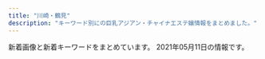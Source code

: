```yaml
---
title: "川崎・鶴見"
description: "キーワード別にの巨乳アジアン・チャイナエステ嬢情報をまとめました。"
---
```


新着画像と新着キーワードをまとめています。
2021年05月11日の情報です。

<DmmAffiliateIns />
<KeywordTable
  shops={
    [
    {
        "station": "JR\u5ddd\u5d0e\u99c5\u6771\u53e3",
        "name": "\u7e01\u5712",
        "keywords": {
            "86": 16,
            "D": 16
        },
        "url": "http://rabbit.est.cm/",
        "img_links": [
            "http://rabbit.est.cm/images/acc2.jpg",
            "http://rabbit.est.cm/images/s_staff.png",
            "http://rabbit.est.cm/images/nbj3.jpg",
            "http://rabbit.est.cm/photos/sites/29/2017/09/2017090411494123.jpg",
            "http://rabbit.est.cm/photos/sites/29/2017/03/girls03.jpg",
            "http://rabbit.est.cm/images/s_news.png",
            "http://rabbit.est.cm/images/nbj2.jpg",
            "http://rabbit.est.cm/images/mobile.jpg",
            "http://rabbit.est.cm/images/acc5.jpg",
            "http://rabbit.est.cm/images/acc3.jpg",
            "http://rabbit.est.cm/photos/sites/29/2020/11/2020110707012088.jpg",
            "http://rabbit.est.cm/photos/sites/29/2018/08/2018081709473259.jpg",
            "http://rabbit.est.cm/images/top.jpg",
            "http://rabbit.est.cm/photos/sites/29/2017/02/3.jpg",
            "http://rabbit.est.cm/photos/sites/29/2017/04/01.jpg",
            "http://rabbit.est.cm/images/pick.png",
            "http://rabbit.est.cm/photos/sites/29/2017/03/188375621118420915.jpg",
            "http://rabbit.est.cm/images/acc4.jpg"
        ]
    },
    {
        "img_links": [
            "http://tsurumi-est.xyz/images/mobile.png",
            "http://tsurumi-est.xyz/g3.jpg",
            "http://tsurumi-est.xyz/images/g5.jpg",
            "http://tsurumi-est.xyz/images/g2.jpg",
            "http://tsurumi-est.xyz/g0.jpg",
            "http://tsurumi-est.xyz/images/s_staff.png",
            "http://tsurumi-est.xyz/images/int2.jpg",
            "http://tsurumi-est.xyz/images/int1.jpg",
            "http://tsurumi-est.xyz/images/s_staff1.png",
            "http://tsurumi-est.xyz/images/top.jpg",
            "http://tsurumi-est.xyz/g2.jpg",
            "http://tsurumi-est.xyz/images/g0.jpg",
            "http://cdn.dino-es.com/images/logo/88x31NewDinoEs.png",
            "http://tsurumi-est.xyz/images/g3.jpg",
            "http://tsurumi-est.xyz/images/mens-esthe1.png",
            "http://tsurumi-est.xyz/images/flash2.jpg",
            "http://tsurumi-est.xyz/images/flash.jpg",
            "http://tsurumi-est.xyz/images/g1.jpg",
            "http://tsurumi-est.xyz/g1.jpg",
            "http://momipara.jp/img/link/momi88.jpg"
        ],
        "station": "\u4eac\u6025\u9db4\u898b\u99c5\u6771\u53e3",
        "url": "http://tsurumi-est.xyz/",
        "name": "Smile",
        "keywords": {
            "E": 2,
            "C": 16,
            "D": 4
        }
    },
    {
        "keywords": {},
        "name": "\u30a2\u30f3\u30b8\u30e5",
        "station": "JR\u9db4\u898b\u99c5\u6771\u53e3",
        "img_links": [
            "http://relax-aroma.xyz/images/head_interior.jpg",
            "http://relax-aroma.xyz/images/sw_tel.png",
            "http://relax-aroma.xyz/images/cg01.jpg",
            "http://relax-aroma.xyz/images/cg05.jpg",
            "http://relax-aroma.xyz/images/sw_home.png",
            "http://relax-aroma.xyz/images/con03.jpg",
            "http://relax-aroma.xyz/images/sns_9_pink.jpg",
            "http://relax-aroma.xyz/images/sys02.jpg",
            "http://relax-aroma.xyz/images/cg03.jpg",
            "http://relax-aroma.xyz/images/mainvisual_02.jpg",
            "http://relax-aroma.xyz/images/cg04.jpg",
            "http://relax-aroma.xyz/images/trigger.jpg",
            "http://relax-aroma.xyz/images/icon_new.png",
            "http://relax-aroma.xyz/images/mainvisual_01_s.jpg",
            "http://relax-aroma.xyz/images/sys03.jpg",
            "http://relax-aroma.xyz/images/sys01.jpg",
            "http://relax-aroma.xyz/images/mainvisual_01.jpg",
            "http://relax-aroma.xyz/images/con01.jpg",
            "http://relax-aroma.xyz/images/req_03.jpg",
            "http://relax-aroma.xyz/images/cg06.jpg",
            "http://relax-aroma.xyz/images/head_therapist.jpg",
            "http://relax-aroma.xyz/images/cg02.jpg",
            "http://relax-aroma.xyz/images/con02.jpg"
        ],
        "url": "http://relax-aroma.xyz/"
    },
    {
        "url": "http://genkimori.ests.jp/",
        "name": "\u4eba\u9b5a\u306e\u604b",
        "keywords": {},
        "station": "JR\u9db4\u898b\u99c5\u6771\u53e3",
        "img_links": []
    },
    {
        "keywords": {
            "88": 24,
            "85": 24,
            "90": 8
        },
        "name": "sweet",
        "img_links": [
            "https://tsurumi-mensesthe.com/staff/momoka-s3.jpg",
            "https://tsurumi-mensesthe.com/staff/yuyu-top.jpg",
            "https://tsurumi-mensesthe.com/staff/new-l1.jpg",
            "https://tsurumi-mensesthe.com/staff/yura-s3.jpg",
            "https://tsurumi-mensesthe.com/icon/facebook.png",
            "https://tsurumi-mensesthe.com/room/room-l4.jpg",
            "https://tsurumi-mensesthe.com/staff/miki-s2.jpg",
            "https://tsurumi-mensesthe.com/staff/momoka-s1.jpg",
            "https://tsurumi-mensesthe.com/staff/riri-l2.jpg",
            "https://tsurumi-mensesthe.com/room/room-l2.jpg",
            "https://tsurumi-mensesthe.com/icon/line.png",
            "https://tsurumi-mensesthe.com/room/room-l3.jpg",
            "https://tsurumi-mensesthe.com/images/esthe4.jpg",
            "https://tsurumi-mensesthe.com/footer/footer-tel.png",
            "https://tsurumi-mensesthe.com/images/clear.png",
            "https://tsurumi-mensesthe.com/footer/footer-staff.png",
            "https://tsurumi-mensesthe.com/staff/miki-s1.jpg",
            "https://tsurumi-mensesthe.com/staff/ayumi-s1.jpg",
            "https://tsurumi-mensesthe.com/staff/momoka-l1.jpg",
            "https://tsurumi-mensesthe.com/staff/riri-s1.jpg",
            "https://inage-mensesthe.com/icon/twitter.png",
            "https://tsurumi-mensesthe.com/images/esthe2.jpg",
            "https://tsurumi-mensesthe.com/staff/miki-l1.jpg",
            "https://tsurumi-mensesthe.com/staff/miki-l2.jpg",
            "https://tsurumi-mensesthe.com/staff/momoka-l3.jpg",
            "https://tsurumi-mensesthe.com/staff/riri-l1.jpg",
            "https://tsurumi-mensesthe.com/staff/yura-s2.jpg",
            "https://tsurumi-mensesthe.com/icon/twitter.png",
            "https://tsurumi-mensesthe.com/footer/footer-line.png",
            "https://tsurumi-mensesthe.com/massage/2021/03/01/miki-s1.jpg",
            "https://inage-mensesthe.com/icon/facebook.png",
            "https://tsurumi-mensesthe.com/staff/sora-s1.jpg",
            "https://tsurumi-mensesthe.com/staff/yuyu-s1.jpg",
            "https://tsurumi-mensesthe.com/staff/yura-top.jpg",
            "https://tsurumi-mensesthe.com/staff/ayumi-top.jpg",
            "https://tsurumi-mensesthe.com/images/qrcode.png",
            "https://tsurumi-mensesthe.com/staff/new-top.jpg",
            "https://tsurumi-mensesthe.com/images/esthe1.jpg",
            "https://inage-mensesthe.com/icon/yelp.png",
            "https://tsurumi-mensesthe.com/staff/yura-s1.jpg",
            "https://tsurumi-mensesthe.com/images/main-sp.jpg",
            "https://tsurumi-mensesthe.com/staff/momoka-top.jpg",
            "https://tsurumi-mensesthe.com/staff/momoka-l2.jpg",
            "https://tsurumi-mensesthe.com/staff/momoka-s2.jpg",
            "https://tsurumi-mensesthe.com/massage/2020/11/22/coco-s3.jpg",
            "https://tsurumi-mensesthe.com/icon/yelp.png",
            "https://tsurumi-mensesthe.com/staff/yura-l3.jpg",
            "https://tsurumi-mensesthe.com/staff/riri-s2.jpg",
            "https://tsurumi-mensesthe.com/staff/yura-l2.jpg",
            "https://tsurumi-mensesthe.com/images/main1.jpg",
            "https://tsurumi-mensesthe.com/massage/2021/01/05/stand-by.jpg",
            "https://tsurumi-mensesthe.com/images/header3.png",
            "https://tsurumi-mensesthe.com/staff/yuyu-l1.jpg",
            "https://tsurumi-mensesthe.com/massage/2021/04/20/yuyu-s1.jpg",
            "https://tsurumi-mensesthe.com/room/room-l1.jpg",
            "https://tsurumi-mensesthe.com/massage/2021/03/09/new-s1.jpg",
            "https://tsurumi-mensesthe.com/images/esthe3.jpg",
            "https://inage-mensesthe.com/icon/line.png",
            "https://tsurumi-mensesthe.com/staff/riri-top.jpg",
            "https://tsurumi-mensesthe.com/staff/new-s1.jpg",
            "https://tsurumi-mensesthe.com/staff/miki-top.jpg",
            "https://tsurumi-mensesthe.com/staff/yura-l1.jpg"
        ],
        "station": "JR\u9db4\u898b\u99c5\u897f\u53e3",
        "url": "https://tsurumi-mensesthe.com/"
    },
    {
        "station": "JR\u77e2\u5411\u99c5\u897f\u53e3",
        "keywords": {
            "C": 21,
            "83": 3,
            "82": 3
        },
        "img_links": [
            "http://kafu.ests.co/images/room1.jpg",
            "http://kafu.ests.co/photos/sites/7/2017/02/2.jpg",
            "http://kafu.ests.co/images/s_news.jpg",
            "http://kafu.ests.co/images/s_face.jpg",
            "http://kafu.ests.co/images/face_bj3.jpg",
            "http://kafu.ests.co/images/room3.jpg",
            "http://kafu.ests.co/images/room4.jpg",
            "http://kafu.ests.co/photos/sites/7/2017/10/2017100904034443.png",
            "http://kafu.ests.co/photos/sites/7/2017/10/2017101205420191.jpg",
            "http://kafu.ests.co/images/nbj1.jpg",
            "http://kafu.ests.co/images/s_pick.jpg",
            "http://kafu.ests.co/images/top.png",
            "http://kafu.ests.co/images/s_staff.jpg",
            "http://kafu.ests.co/photos/sites/7/2017/02/1.jpg",
            "http://kafu.ests.co/images/s_mobile.jpg",
            "http://kafu.ests.co/images/mobile.jpg",
            "http://kafu.ests.co/images/s_staff1.jpg",
            "http://kafu.ests.co/images/n3.jpg",
            "http://kafu.ests.co/images/nbj3.jpg",
            "http://kafu.ests.co/images/face_bj.jpg",
            "http://kafu.ests.co/images/s_link.jpg",
            "http://kafu.ests.co/images/line.jpg",
            "http://kafu.ests.co/images/room2.jpg",
            "http://kafu.ests.co/images/n1.jpg",
            "http://kafu.ests.co/photos/sites/7/2017/10/2017101205420065.jpg",
            "http://kafu.ests.co/photos/sites/7/2017/10/2017100904034561.png"
        ],
        "url": "http://kafu.ests.co/",
        "name": "\u5bf5\u6df1\u82b1\u98a8"
    },
    {
        "station": "JR\u9db4\u898b\u99c5\u6771\u53e3",
        "img_links": [
            "http://esthe-heal.com/img/ttl_recbnr.png",
            "http://esthe-heal.com/staff/yuyu/01.jpg",
            "http://esthe-heal.com/staff/momo/01.jpg",
            "http://esthe-heal.com/pic/head.jpg",
            "http://esthe-heal.com/staff/sizuka/01mb.jpg",
            "http://esthe-heal.com/staff/aya/01.jpg",
            "http://esthe-heal.com/img/ttl_pickup.png",
            "http://esthe-heal.com/staff/sakura/01mb.jpg",
            "http://esthe-heal.com/staff/sayuri/01mb.jpg",
            "http://esthe-heal.com/staff/haruna/01.jpg",
            "http://esthe-heal.com/staff/momo/01mb.jpg",
            "http://esthe-heal.com/staff/rui/01.jpg",
            "http://esthe-heal.com/staff/yuki/01mb.jpg",
            "http://esthe-heal.com/staff/kaori/01mb.jpg",
            "http://esthe-heal.com/staff/miho/01mb.jpg",
            "http://esthe-heal.com/staff/miho/01.jpg",
            "http://esthe-heal.com/staff/rubi/01.jpg",
            "http://esthe-heal.com/staff/mimi/01.jpg",
            "http://esthe-heal.com/staff/sizuka/01.jpg",
            "http://esthe-heal.com/staff/rubi/01mb.jpg",
            "http://esthe-heal.com/staff/aya/01mb.jpg",
            "http://esthe-heal.com/staff/sayuri/01.jpg",
            "http://esthe-heal.com/staff/yuyu/01mb.jpg",
            "http://esthe-heal.com/img/att.jpg",
            "http://esthe-heal.com/staff/kana/01mb.jpg",
            "http://esthe-heal.com/staff/kana/01.jpg",
            "http://esthe-heal.com/img/ttl_wnew.png",
            "http://esthe-heal.com/staff/kaori/01.jpg",
            "http://esthe-heal.com/img/ttl_mobile.png",
            "http://esthe-heal.com/staff/haruna/01mb.jpg",
            "http://esthe-heal.com/staff/rui/01mb.jpg",
            "http://esthe-heal.com/staff/mimi/01mb.jpg",
            "http://esthe-heal.com/img/ttl_staff.png",
            "http://esthe-heal.com/img/link/koko_234x60.png",
            "http://esthe-heal.com/i/files/homeimg.jpg",
            "http://esthe-heal.com/staff/yuki/01.jpg",
            "http://esthe-heal.com/staff/sakura/01.jpg"
        ],
        "name": "Yulala",
        "keywords": {
            "C": 23
        },
        "url": "http://esthe-heal.com/"
    },
    {
        "img_links": [],
        "keywords": {},
        "url": "http://good.abnavi.info/",
        "station": "JR\u9db4\u898b\u99c5\u6771\u53e3",
        "name": "GooD"
    },
    {
        "keywords": {
            "88": 17,
            "87": 133,
            "E": 19,
            "C": 76,
            "86": 76,
            "82": 19,
            "83": 19,
            "85": 57,
            "D": 188
        },
        "station": "\u4eac\u6025\u9db4\u898b\u99c5\u6771\u53e3",
        "name": "\u30d0\u30d6\u308a\u3093\u5a18",
        "img_links": [
            "http://baburin.iest.info/photos/sites/2/2018/12/2018120114132410.jpg",
            "http://baburin.iest.info/photos/sites/2/2018/11/2018112214225177.jpg",
            "http://baburin.iest.info/photos/sites/2/2018/10/2018103017042054.jpg",
            "http://baburin.iest.info/images/mibile.jpg",
            "http://baburin.iest.info/photos/sites/2/2019/12/2019121012234134.jpg",
            "http://baburin.iest.info/images/acc.jpg",
            "http://baburin.iest.info/photos/sites/2/2018/06/2018062508384319.jpg",
            "http://baburin.iest.info/images/s_news.jpg",
            "http://baburin.iest.info/images/staff0.jpg",
            "http://baburin.iest.info/photos/sites/2/2019/12/2019121012271150.jpg",
            "http://baburin.iest.info/photos/sites/2/2018/06/2018063004421199.jpg",
            "http://baburin.iest.info/images/top.png",
            "http://baburin.iest.info/images/acc1.jpg",
            "http://baburin.iest.info/photos/sites/2/2020/02/2020021216314936.jpg",
            "http://baburin.iest.info/photos/sites/2/2019/06/2019062312555740.jpg",
            "http://baburin.iest.info/photos/sites/2/2020/02/2020020617495273.jpg",
            "http://baburin.iest.info/images/s_info.jpg",
            "http://baburin.iest.info/images/s_face.jpg",
            "http://baburin.iest.info/photos/sites/2/2019/12/2019121012290043.jpg",
            "http://baburin.iest.info/photos/sites/2/2018/07/2018072409124390.jpg",
            "http://baburin.iest.info/photos/sites/2/2020/10/2020100615314175.jpg",
            "http://baburin.iest.info/photos/sites/2/2018/03/1.jpg",
            "http://baburin.iest.info/images/s_pick.jpg",
            "http://baburin.iest.info/photos/sites/2/2019/12/2019121112381870.jpg",
            "http://baburin.iest.info/images/s_staff.jpg",
            "http://baburin.iest.info/photos/sites/2/2018/09/2018091006542340.jpg"
        ],
        "url": "http://baburin.iest.info/"
    },
    {
        "img_links": [],
        "url": "http://iyashi-kaze.oks.bz/",
        "name": "\u7652\u3057\u98a8\uff5e\u3044\u3084\u3057\u304b\u305c\uff5e",
        "keywords": {},
        "station": "JR\u5ddd\u5d0e\u99c5\u6771\u53e3"
    },
    {
        "img_links": [
            "https://tanoshii.xyz.mn/images/s_staff.png",
            "https://tanoshii.xyz.mn/photos/sites/44/2021/04/2021042710173888.jpg",
            "https://tanoshii.xyz.mn/photos/sites/44/2021/04/2021042710162377.jpg",
            "https://tanoshii.xyz.mn/photos/sites/44/2021/04/2021042710162415.jpg",
            "https://tanoshii.xyz.mn/images/mobile.jpg",
            "https://tanoshii.xyz.mn/photos/sites/44/2021/04/2021042710162393.jpg",
            "https://tanoshii.xyz.mn/photos/sites/44/2021/04/2021042002383288.jpg",
            "https://tanoshii.xyz.mn/images/ntop.png",
            "https://tanoshii.xyz.mn/images/top.png",
            "https://tanoshii.xyz.mn/images/s_link.png",
            "https://tanoshii.xyz.mn/images/news.jpg"
        ],
        "keywords": {
            "C": 12,
            "85": 2,
            "D": 8,
            "86": 6
        },
        "station": "JR\u77e2\u5411\u99c5\u897f\u53e3",
        "url": "https://tanoshii.xyz.mn/",
        "name": "\u697d\u3057\u3044"
    },
    {
        "img_links": [
            "http://massage-salon.xyz/wp-content/themes/template-salon2/images/main1.jpg",
            "http://massage-salon.xyz/wp-content/uploads/2019/02/IMG_0142-500x750.jpg",
            "http://massage-salon.xyz/wp-content/uploads/2018/04/s4-500x467.jpg",
            "http://massage-salon.xyz/wp-content/uploads/2019/02/IMG_0144.jpg",
            "http://massage-salon.xyz/wp-content/uploads/2018/12/img_6768.jpg",
            "http://massage-salon.xyz/wp-content/uploads/2018/04/s4.jpg",
            "http://massage-salon.xyz/wp-content/uploads/2019/03/IMG_0208-300x200.jpg",
            "http://massage-salon.xyz/wp-content/uploads/2018/04/s2.jpg",
            "http://massage-salon.xyz/wp-content/uploads/2018/04/s1.jpg",
            "http://massage-salon.xyz/wp-content/uploads/2018/04/s3-500x467.jpg",
            "http://massage-salon.xyz/wp-content/themes/template-salon2/images/main2.jpg",
            "http://massage-salon.xyz/wp-content/themes/template-salon2/images/noimg.jpg",
            "http://massage-salon.xyz/wp-content/themes/template-salon2/images/main3.jpg",
            "http://massage-salon.xyz/wp-content/uploads/2018/12/img_6768-181x300.jpg",
            "http://massage-salon.xyz/wp-content/uploads/2019/02/IMG_0142-686x1024.jpg",
            "http://massage-salon.xyz/wp-content/uploads/2018/12/img_6766.jpg",
            "http://massage-salon.xyz/wp-content/themes/template-salon2/images/header-tel.png",
            "http://massage-salon.xyz/wp-content/uploads/2018/04/s1-500x466.jpg",
            "http://cdn.dino-es.com/images/logo/200x40DinoEs.png",
            "http://massage-salon.xyz/wp-content/uploads/2018/12/img_6766-182x300.jpg",
            "http://massage-salon.xyz/wp-content/uploads/2018/04/s2-500x467.jpg",
            "http://massage-salon.xyz/wp-content/uploads/2019/02/IMG_0144-500x750.jpg",
            "http://massage-salon.xyz/wp-content/uploads/2018/04/s3.jpg"
        ],
        "name": "\u723d\u3084\u304b\u306a\u671d",
        "station": "JR\u5ddd\u5d0e\u99c5\u6771\u53e3",
        "keywords": {},
        "url": "http://massage-salon.xyz/"
    },
    {
        "img_links": [
            "http://asatsuyu-es.com/images/mobile.jpg",
            "http://asatsuyu-es.com/images/newfacetiao.jpg",
            "http://asatsuyu-es.com/images/top01.jpg",
            "http://asatsuyu-es.com/images/st03.jpg",
            "http://asatsuyu-es.com/images/newtiao.jpg",
            "http://asatsuyu-es.com/images/st03b.jpg",
            "http://asatsuyu-es.com/images/st04.jpg",
            "http://asatsuyu-es.com/images/room3.jpg",
            "http://asatsuyu-es.com/images/picktiao.jpg",
            "http://asatsuyu-es.com/images/st02.jpg",
            "http://asatsuyu-es.com/images/zi_staff.png",
            "http://asatsuyu-es.com/images/room6.jpg",
            "http://asatsuyu-es.com/images/room1.jpg",
            "http://asatsuyu-es.com/images/room2.jpg",
            "http://asatsuyu-es.com/images/st05b.jpg",
            "http://asatsuyu-es.com/images/room4.jpg",
            "http://asatsuyu-es.com/images/st01.jpg",
            "http://asatsuyu-es.com/images/st05.jpg"
        ],
        "name": "\u671d\u9732",
        "keywords": {
            "86": 1,
            "87": 1,
            "D": 2,
            "C": 12
        },
        "url": "http://asatsuyu-es.com/",
        "station": "JR\u9db4\u898b\u99c5\u897f\u53e3"
    },
    {
        "keywords": {
            "85": 38,
            "87": 19,
            "83": 38,
            "D": 133,
            "C": 15,
            "86": 38
        },
        "name": "\u30a2\u30ea\u30fc\u30ca",
        "img_links": [
            "https://arena.jpn.vin/images/new.jpg",
            "https://arena.jpn.vin/photos/sites/25/2021/02/2021021019135553.jpg",
            "https://arena.jpn.vin/images/s_link.jpg",
            "https://arena.jpn.vin/images/top.jpg",
            "https://arena.jpn.vin/images/room1.jpg",
            "https://arena.jpn.vin/images/news_bj2.jpg",
            "https://arena.jpn.vin/photos/sites/25/2021/04/2021040118140613.jpg",
            "https://arena.jpn.vin/images/s1.jpg",
            "https://arena.jpn.vin/photos/sites/25/2021/02/2021021019135619.jpg",
            "https://arena.jpn.vin/photos/sites/25/2021/04/2021043011491629.jpg",
            "https://arena.jpn.vin/images/room2.jpg",
            "https://arena.jpn.vin/images/s_face.jpg",
            "https://arena.jpn.vin/images/room3.jpg",
            "https://arena.jpn.vin/photos/sites/25/2021/02/202102101913575.jpg",
            "https://arena.jpn.vin/images/tel.jpg",
            "https://arena.jpn.vin/photos/sites/25/2021/03/2021031912153947.jpg",
            "https://arena.jpn.vin/images/s2.jpg",
            "https://arena.jpn.vin/images/s_staff.jpg",
            "https://arena.jpn.vin/images/s_news.jpg",
            "https://arena.jpn.vin/images/mobile.jpg",
            "https://arena.jpn.vin/photos/sites/25/2021/02/2021021019135821.jpg",
            "https://arena.jpn.vin/images/room4.jpg"
        ],
        "url": "https://arena.jpn.vin/",
        "station": "JR\u9db4\u898b\u99c5\u6771\u53e3"
    },
    {
        "name": "\u7652\u5065\u697d",
        "url": "http://es-china.info/",
        "keywords": {
            "C": 13
        },
        "station": "JR\u5ddd\u5d0e\u99c5\u6771\u53e3",
        "img_links": [
            "http://es-china.info/staff/risa1.jpg",
            "http://es-china.info/images/s_newface.png",
            "http://es-china.info/images/s_staff.png",
            "http://es-china.info/staff/mimi2.jpg",
            "http://es-china.info/images/room2.jpg",
            "http://es-china.info/images/room4.jpg",
            "http://es-china.info/images/s_pickup.png",
            "http://es-china.info/staff/sasa2.jpg",
            "http://es-china.info/staff/emi2.jpg",
            "http://es-china.info/staff/sayuri2.jpg",
            "http://es-china.info/images/room3.jpg",
            "http://es-china.info/images/line.png",
            "http://es-china.info/images/room1.jpg",
            "http://es-china.info/images/r3.jpg",
            "http://es-china.info/images/mobile.jpg",
            "http://es-china.info/images/s_news.png",
            "http://es-china.info/images/s_zysx.png",
            "http://es-china.info/staff/sasa1.jpg",
            "http://es-china.info/staff/emi1.jpg",
            "http://es-china.info/images/no1.png",
            "http://es-china.info/staff/risa2.jpg",
            "http://es-china.info/staff/mimi1.jpg",
            "http://es-china.info/staff/sayuri1.jpg",
            "http://es-china.info/images/s_ranking.png",
            "http://es-china.info/staff/sayuri3.jpg",
            "http://es-china.info/staff/ran2.jpg",
            "http://es-china.info/staff/ran1.jpg"
        ]
    },
    {
        "station": "JR\u9db4\u898b\u99c5\u6771\u53e3",
        "img_links": [
            "https://hitomebore.tokyo/img/images/nav_04.png",
            "https://hitomebore.tokyo/img/r3.jpg",
            "https://hitomebore.tokyo/img/r4.jpg",
            "https://hitomebore.tokyo/img/r2.jpg",
            "https://hitomebore.tokyo/img/images/nav_01.png",
            "https://hitomebore.tokyo/img/images/nav_03.png",
            "https://hitomebore.tokyo/img/images/nav_05.png",
            "https://hitomebore.tokyo/img/r1.jpg",
            "https://hitomebore.tokyo/img/images/nav_06.png",
            "https://hitomebore.tokyo/img/images/nav_02.png"
        ],
        "keywords": {},
        "name": "\u4e00\u76ee\u60da\u308c",
        "url": "https://hitomebore.tokyo/"
    },
    {
        "url": "https://hatsukoi.est.cm/",
        "keywords": {},
        "img_links": [],
        "station": "JR\u9db4\u898b\u99c5\u6771\u53e3",
        "name": "\u521d\u604b"
    },
    {
        "img_links": [
            "http://t-lucky.work/sp/staff/rei.jpg",
            "http://t-lucky.work/sp/staff/yuyu.jpg",
            "http://t-lucky.work/sp/images/tel.jpg",
            "http://t-lucky.work/sp/menu/top.jpg",
            "http://t-lucky.work/staff/emi.jpg",
            "http://t-lucky.work/sp/staff/mika.jpg",
            "http://t-lucky.work/sp/img/rina1.jpg",
            "http://t-lucky.work/img/aya1.jpg",
            "http://t-lucky.work/sp/images/topgirl.jpg",
            "http://t-lucky.work/sp/images/pc.jpg",
            "http://t-lucky.work/images/6.jpg",
            "http://t-lucky.work/images/interior_t.jpg",
            "http://t-lucky.work/img/rina1.jpg",
            "http://t-lucky.work/staff/aya.jpg",
            "http://t-lucky.work/sp/images/b3.jpg",
            "http://t-lucky.work/img/mika1.jpg",
            "http://t-lucky.work/sp/images/footer.jpg",
            "http://t-lucky.work/images/sys2.jpg",
            "http://t-lucky.work/images/9.jpg",
            "http://t-lucky.work/sp/img/mika1.jpg",
            "http://t-lucky.work/sp/img/aya1.jpg",
            "http://t-lucky.work/sp/staff/yuki.jpg",
            "http://t-lucky.work/images/b3.jpg",
            "http://t-lucky.work/sp/img/emi1.jpg",
            "http://t-lucky.work/sp/menu/interior.jpg",
            "http://t-lucky.work/images/7.jpg",
            "http://t-lucky.work/staff/mimi.jpg",
            "http://t-lucky.work/sp/staff/rina.jpg",
            "http://t-lucky.work/sp/images/menu/top.jpg",
            "http://t-lucky.work/images/1.jpg",
            "http://t-lucky.work/img/emi1.jpg",
            "http://t-lucky.work/img/rei1.jpg",
            "http://t-lucky.work/staff/yuyu.jpg",
            "http://t-lucky.work/sp/images/top.jpg",
            "http://t-lucky.work/staff/mika.jpg",
            "http://t-lucky.work/images/5.jpg",
            "http://t-lucky.work/images/b1.jpg",
            "http://t-lucky.work/sp/staff/mimi.jpg",
            "http://t-lucky.work/images/news.jpg",
            "http://t-lucky.work/img/yumi1.jpg",
            "http://t-lucky.work/sp/img/rei1.jpg",
            "http://t-lucky.work/sp/images/newsb.jpg",
            "http://t-lucky.work/staff/rei.jpg",
            "http://t-lucky.work/images/sys3.jpg",
            "http://t-lucky.work/sp/images/menu/staff.jpg",
            "http://t-lucky.work/images/8.jpg",
            "http://t-lucky.work/img/yuyu1.jpg",
            "http://t-lucky.work/sp/staff/aya.jpg",
            "http://t-lucky.work/sp/images/sys1.jpg",
            "http://t-lucky.work/img/mimi1.jpg",
            "http://t-lucky.work/sp/img/yuyu1.jpg",
            "http://t-lucky.work/images/ta.jpg",
            "http://t-lucky.work/sp/images/sys2.jpg",
            "http://t-lucky.work/sp/img/mimi1.jpg",
            "http://t-lucky.work/sp/images/ac1.jpg",
            "http://t-lucky.work/images/line.png",
            "http://t-lucky.work/sp/img/yumi1.jpg",
            "http://t-lucky.work/images/b2.jpg",
            "http://t-lucky.work/images/sys4.jpg",
            "http://t-lucky.work/sp/images/int2.jpg",
            "http://t-lucky.work/images/tr.jpg",
            "http://t-lucky.work/images/2.jpg",
            "http://t-lucky.work/images/sm.jpg",
            "http://t-lucky.work/img/yuki1.jpg",
            "http://t-lucky.work/sp/images/interior_t.jpg",
            "http://t-lucky.work/sp/images/staff_t.jpg",
            "http://t-lucky.work/sp/images/int1.jpg",
            "http://t-lucky.work/sp/menu/staff.jpg",
            "http://t-lucky.work/sp/images/b2.jpg",
            "http://t-lucky.work/images/int2.jpg",
            "http://t-lucky.work/staff/rina.jpg",
            "http://t-lucky.work/sp/images/head.jpg",
            "http://t-lucky.work/images/int1.jpg",
            "http://t-lucky.work/images/3.jpg",
            "http://t-lucky.work/sp/images/rec1.jpg",
            "http://t-lucky.work/images/4.jpg",
            "http://t-lucky.work/sp/staff/emi.jpg",
            "http://t-lucky.work/sp/images/b1.jpg",
            "http://t-lucky.work/images/sys1.jpg",
            "http://t-lucky.work/images/head.jpg",
            "http://t-lucky.work/staff/yuki.jpg",
            "http://t-lucky.work/sp/staff/yumi.jpg",
            "http://t-lucky.work/sp/img/yuki1.jpg",
            "http://t-lucky.work/staff/yumi.jpg",
            "http://t-lucky.work/images/staff_t.jpg",
            "http://t-lucky.work/sp/images/news.jpg"
        ],
        "keywords": {},
        "name": "Lucky\u30fb\u30e9\u30c3\u30ad\u30fc",
        "url": "http://t-lucky.work/",
        "station": "\u9db4\u898b\u99c5\u6771\u53e3"
    },
    {
        "img_links": [
            "http://www.fukuen.in/img/girl/main/smain711ab20435a050b6117e25de016c851a5e.jpg",
            "http://www.fukuen.in/img/material/shiatsu5rev1.jpg",
            "http://www.fukuen.in/img/material/image_auth.png",
            "http://www.fukuen.in/img/girl/list/slist7a7cd4a2a61a08aea05c874262bd2983c.jpg",
            "http://www.fukuen.in/img/material/oil6.jpg",
            "http://www.fukuen.in/img/girl/list/swest72b8648aae56da25b7c7573dc007cc2de.jpg",
            "http://www.fukuen.in/img/girl/list/slist8fbaefba79306aed7d52f3369481c4f79.jpg",
            "http://www.fukuen.in/img/girl/main/smain12372fb92a183b52eed6697b1dc18d650f.jpg",
            "http://www.fukuen.in/img/girl/list/swest153d6d478ebf69b76f43d1cafe7c861308.jpg",
            "http://www.fukuen.in/img/girl/extra/yuki_20210310_1.jpg",
            "http://www.fukuen.in/img/girl/extra/yuki_20210310_3.jpg",
            "http://www.fukuen.in/img/girl/extra/ai_20200914_2.jpg",
            "http://www.fukuen.in/img/girl/pickup/pickup20200705191440.jpg",
            "http://www.fukuen.in/img/material/akasuri5rev1.jpg",
            "http://www.fukuen.in/img/girl/extra/risa_20200923_4.jpg",
            "http://www.fukuen.in/img/camp/20200610_shinki.jpg",
            "http://www.fukuen.in/img/material/shiatsu1.jpg",
            "http://www.fukuen.in/img/girl/main/smain1435a475e5294d8872e2908b6e44ff2fd28.jpg",
            "http://www.fukuen.in/img/material/akasuri3.jpg",
            "http://www.fukuen.in/img/girl/pickup/pickup20210316232813.jpg",
            "http://www.fukuen.in/img/girl/list/slist5751a73c1d67d106b755f2a10f214b1fb.jpg",
            "http://www.fukuen.in/img/girl/list/swest8fbaefba79306aed7d52f3369481c4f79.jpg",
            "http://www.fukuen.in/img/girl/list/swest11a00cec64c1902f8f81d6458bd81ecc3.jpg",
            "http://www.fukuen.in/img/girl/extra/yuki_20210310_4.jpg",
            "http://www.fukuen.in/img/girl/extra/ai_20200914_1.jpg",
            "http://www.fukuen.in/img/material/shiatsu4rev1.jpg",
            "http://www.fukuen.in/img/material/sentai6rev1.jpg",
            "http://www.fukuen.in/img/material/oil5.jpg",
            "http://www.fukuen.in/img/girl/main/smain113a604c7246ee7ef21ea1371bf0f8ae541.jpg",
            "http://www.fukuen.in/img/girl/main/smain132ec1dcb677e5be350bb150449f6c30de9.jpg",
            "http://www.fukuen.in/img/material/shiatsu3.jpg",
            "http://www.fukuen.in/img/girl/pickup/pickup20210316225343.jpg",
            "http://www.fukuen.in/img/girl/main/smain115a604c7246ee7ef21ea1371bf0f8ae541.jpg",
            "http://www.fukuen.in/img/material/akasuri4.jpg",
            "http://www.fukuen.in/img/girl/extra/risa_20200923_3.jpg",
            "http://www.fukuen.in/img/girl/main/smain41f486b583999cfcec7913d7843c608159.jpg",
            "http://www.fukuen.in/img/girl/list/swest5751a73c1d67d106b755f2a10f214b1fb.jpg",
            "http://www.fukuen.in/img/girl/extra/yuki_20210310_6.jpg",
            "http://www.fukuen.in/img/girl/list/swest4f486b583999cfcec7913d7843c608159.jpg",
            "http://www.fukuen.in/img/material/shiatsu6.jpg",
            "http://www.fukuen.in/img/girl/list/swest145a475e5294d8872e2908b6e44ff2fd28.jpg",
            "http://www.fukuen.in/img/camp/20210501.png",
            "http://www.fukuen.in/img/girl/list/slist48970948df1b5f673ddccf8bdc1c27ca3.jpg",
            "http://www.fukuen.in/img/girl/main/smain81429f69a5e0facf26b5c596ab5374c79a.jpg",
            "http://www.fukuen.in/img/girl/extra/haruka_20210313_1.jpg",
            "http://www.fukuen.in/img/girl/main/smain425ef08e32ca6d2936eee599647ef1be42.jpg",
            "http://www.fukuen.in/img/material/sentai3.jpg",
            "http://www.fukuen.in/img/girl/extra/yuki_20210310_7.jpg",
            "http://www.fukuen.in/img/girl/main/smain11372fb92a183b52eed6697b1dc18d650f.jpg",
            "http://www.fukuen.in/img/material/oil1.jpg",
            "http://www.fukuen.in/img/material/akasuri6rev1.jpg",
            "http://www.fukuen.in/img/girl/extra/yuki_20210310_5.jpg",
            "http://www.fukuen.in/img/girl/extra/risa_20200923_1.jpg",
            "http://www.fukuen.in/img/material/bath.jpg",
            "http://www.fukuen.in/img/girl/extra/haruka_20210313_5.jpg",
            "http://www.fukuen.in/img/girl/main/smain23a5f5188f9c41ddb221fc0bead2a8556b.jpg",
            "http://www.fukuen.in/img/girl/main/smain1425a475e5294d8872e2908b6e44ff2fd28.jpg",
            "http://www.fukuen.in/img/material/akasuri1.jpg",
            "http://www.fukuen.in/img/girl/list/slist153d6d478ebf69b76f43d1cafe7c861308.jpg",
            "http://www.fukuen.in/img/girl/main/smain135ec1dcb677e5be350bb150449f6c30de9.jpg",
            "http://www.fukuen.in/img/girl/main/smain736910286ab0a44682bfc6f093f287b998.jpg",
            "http://www.fukuen.in/img/material/sentai2.jpg",
            "http://www.fukuen.in/img/girl/main/smain513f8bf8e4517330b71f7b182328a05400.jpg",
            "http://www.fukuen.in/img/girl/list/swest25902fb05705d4f4dcd3bb55fc78d46ee.jpg",
            "http://www.fukuen.in/img/girl/list/slist1154c6465b3e80f1950af663ae9de86840.jpg",
            "http://www.fukuen.in/img/material/front.jpg",
            "http://www.fukuen.in/img/girl/extra/hotaru200809_4min75.jpg",
            "http://www.fukuen.in/img/girl/extra/haruka_20210313_4.jpg",
            "http://www.fukuen.in/img/girl/main/smain53fb1c032274e28d599eed619e1bedc3e4.jpg",
            "http://www.fukuen.in/img/camp/20210506_camp1.png",
            "http://www.fukuen.in/img/girl/main/smain14440463708cafed5ed2857e0fb652102bb.jpg",
            "http://www.fukuen.in/img/camp/20210506_ran.jpg",
            "http://www.fukuen.in/img/girl/list/slist14e48573960397dac752f153b86f52127e.jpg",
            "http://www.fukuen.in/img/girl/extra/hotaru200809_1min75.jpg",
            "http://www.fukuen.in/img/girl/main/smain13372fb92a183b52eed6697b1dc18d650f.jpg",
            "http://www.fukuen.in/img/girl/pickup/pickup20210316234129.jpg",
            "http://www.fukuen.in/img/girl/list/swest1154c6465b3e80f1950af663ae9de86840.jpg",
            "http://www.fukuen.in/img/girl/extra/yuki_20210310_2.jpg",
            "http://www.fukuen.in/img/girl/main/smain131a9012a45cd10e4bbf815bf1cd1dfb50a.jpg",
            "http://www.fukuen.in/img/girl/main/smain1513d6d478ebf69b76f43d1cafe7c861308.jpg",
            "http://www.fukuen.in/img/girl/list/slist11a00cec64c1902f8f81d6458bd81ecc3.jpg",
            "http://www.fukuen.in/img/material/sentai1.jpg",
            "http://www.fukuen.in/img/girl/extra/risa_20200923_2.jpg",
            "http://www.fukuen.in/img/girl/extra/ai_20200914_4.jpg",
            "http://www.fukuen.in/img/girl/main/smain83429f69a5e0facf26b5c596ab5374c79a.jpg",
            "http://www.fukuen.in/img/girl/main/smain141e48573960397dac752f153b86f52127e.jpg",
            "http://www.fukuen.in/img/material/oil4.jpg",
            "http://www.fukuen.in/img/material/arrow_prev.png",
            "http://www.fukuen.in/img/girl/main/smain1523d6d478ebf69b76f43d1cafe7c861308.jpg",
            "http://www.fukuen.in/img/girl/main/smain133ec1dcb677e5be350bb150449f6c30de9.jpg",
            "http://www.fukuen.in/img/girl/main/smain112a604c7246ee7ef21ea1371bf0f8ae541.jpg",
            "http://www.fukuen.in/img/material/sentai4.jpg",
            "http://www.fukuen.in/img/material/oil2.jpg",
            "http://www.fukuen.in/img/material/arrow_next.png",
            "http://www.fukuen.in/img/material/oil3.jpg",
            "http://www.fukuen.in/img/girl/pickup/pickup20200705191051.jpg",
            "http://www.fukuen.in/img/girl/main/smain21a5f5188f9c41ddb221fc0bead2a8556b.jpg",
            "http://www.fukuen.in/img/material/akasuri2rev1.jpg",
            "http://www.fukuen.in/img/girl/main/smain721ab20435a050b6117e25de016c851a5e.jpg",
            "http://www.fukuen.in/img/girl/main/smain22a5f5188f9c41ddb221fc0bead2a8556b.jpg",
            "http://www.fukuen.in/img/girl/extra/hotaru200809_3min75.jpg",
            "http://www.fukuen.in/img/material/shiatsu2.jpg",
            "http://www.fukuen.in/img/girl/main/smain1533d6d478ebf69b76f43d1cafe7c861308.jpg",
            "http://www.fukuen.in/img/camp/20210405_spring.png",
            "http://www.fukuen.in/img/girl/main/smain14540463708cafed5ed2857e0fb652102bb.jpg",
            "http://www.fukuen.in/img/girl/extra/hotaru200809_2min75.jpg",
            "http://www.fukuen.in/img/material/sentai5rev1.jpg",
            "http://www.fukuen.in/img/girl/main/smain435ef08e32ca6d2936eee599647ef1be42.jpg",
            "http://www.fukuen.in/img/girl/main/smain746910286ab0a44682bfc6f093f287b998.jpg",
            "http://www.fukuen.in/img/girl/list/slist21d95f10417cbe687c362ac86a6caaf51.jpg",
            "http://www.fukuen.in/img/girl/main/smain134ec1dcb677e5be350bb150449f6c30de9.jpg",
            "http://www.fukuen.in/img/girl/list/swest13a9012a45cd10e4bbf815bf1cd1dfb50a.jpg",
            "http://www.fukuen.in/img/girl/main/smain82429f69a5e0facf26b5c596ab5374c79a.jpg",
            "http://www.fukuen.in/img/girl/main/smain114a604c7246ee7ef21ea1371bf0f8ae541.jpg",
            "http://www.fukuen.in/img/girl/extra/haruka_20210313_3.jpg",
            "http://www.fukuen.in/img/girl/main/smain52fb1c032274e28d599eed619e1bedc3e4.jpg",
            "http://www.fukuen.in/img/girl/extra/ai_20200914_3.jpg",
            "http://www.fukuen.in/img/girl/extra/haruka_20210313_2.jpg",
            "http://www.fukuen.in/img/girl/main/smain8415e8cbb1c49eb7c8caa026cbfa4e5e53.jpg",
            "http://www.fukuen.in/img/girl/list/slist13198a095a589d6e99c04b29b48a066f60.jpg",
            "http://www.fukuen.in/img/girl/main/smain11154c6465b3e80f1950af663ae9de86840.jpg",
            "http://www.fukuen.in/img/girl/extra/risa_20200923_5.jpg"
        ],
        "url": "http://www.fukuen.in/",
        "keywords": {
            "G": 2,
            "\u30bb\u30af\u30b7\u30fc": 2,
            "\u80f8": 2
        },
        "name": "\u798f\u7e01\u30fbFUKUEN",
        "station": "JR\u9db4\u898b\u99c5\u6771\u53e3"
    },
    {
        "station": "JR\u5ddd\u5d0e\u99c5\u6771\u53e3",
        "img_links": [
            "http://www.iyasi-massage.com/images/gallery/gallery_103.jpg",
            "http://www.iyasi-massage.com/images/system/syatem_303.jpg",
            "http://www.iyasi-massage.com/images/home/index_qup.jpg",
            "http://www.iyasi-massage.com/images/gallery/gallery_403.jpg",
            "http://www.iyasi-massage.com/images/gallery/gallery_top.jpg",
            "http://www.iyasi-massage.com/images/staff_image/staff_d06.jpg",
            "http://www.iyasi-massage.com/images/top/top_04.jpg",
            "http://www.iyasi-massage.com/images/staff_one/staff_one_top.jpg",
            "http://www.iyasi-massage.com/images/staff/sta_01.jpg",
            "http://www.iyasi-massage.com/images/staff/sta_03.jpg",
            "http://www.iyasi-massage.com/images/top/top_06.jpg",
            "http://www.iyasi-massage.com/images/gallery/gallery_404.jpg",
            "http://www.iyasi-massage.com/images/top/top_03.jpg",
            "http://www.iyasi-massage.com/images/staff/sta_0z8.jpg",
            "http://www.iyasi-massage.com/images/staff/sta_07.jpg",
            "http://www.iyasi-massage.com/images/gallery/gallery_104.jpg",
            "http://www.iyasi-massage.com/images/gallery/gallery_402.jpg",
            "http://www.iyasi-massage.com/images/system/syatem_302.jpg",
            "http://www.iyasi-massage.com/images/staff/sta_0z6.jpg",
            "http://www.iyasi-massage.com/images/staff/sta_0z9.jpg",
            "http://www.iyasi-massage.com/images/staff_one/staff_one_05.jpg",
            "http://www.iyasi-massage.com/images/home/QR.png",
            "http://www.iyasi-massage.com/images/staff/sta_010.jpg",
            "http://www.iyasi-massage.com/images/gallery/gallery_01.jpg",
            "http://www.iyasi-massage.com/images/gallery/gallery_401.jpg",
            "http://www.iyasi-massage.com/images/staff_one/staff_one_07.png",
            "http://www.iyasi-massage.com/images/home/index_page_top.jpg",
            "http://www.iyasi-massage.com/images/staff_one/staff_one_02.jpg",
            "http://www.iyasi-massage.com/images/staff_image/staff_d04.jpg",
            "http://www.iyasi-massage.com/images/staff_one/staff_one_01.jpg",
            "http://www.iyasi-massage.com/images/staff_image/staff_d01.jpg",
            "http://www.iyasi-massage.com/images/staff/sta_0z10.jpg",
            "http://www.iyasi-massage.com/images/top/top_02.jpg",
            "http://www.iyasi-massage.com/images/staff/staff_top.jpg",
            "http://www.iyasi-massage.com/images/top/top_05.jpg",
            "http://www.iyasi-massage.com/images/home/top_qp.jpg",
            "http://www.iyasi-massage.com/images/staff/sta_08.jpg",
            "http://www.iyasi-massage.com/images/staff/sta_06.jpg",
            "http://www.iyasi-massage.com/images/top/top_01.jpg",
            "http://www.iyasi-massage.com/images/gallery/gallery_102.jpg",
            "http://www.iyasi-massage.com/images/staff_one/staff_one_03.jpg",
            "http://www.iyasi-massage.com/images/staff/sta_04.jpg",
            "http://www.iyasi-massage.com/images/staff_one/staff_one_04.jpg",
            "http://www.iyasi-massage.com/images/staff_image/staff_d02.jpg",
            "http://www.iyasi-massage.com/images/top/top_08.png",
            "http://www.iyasi-massage.com/images/staff/sta_0z12.jpg",
            "http://www.iyasi-massage.com/images/staff_image/staff_d05.jpg",
            "http://www.iyasi-massage.com/images/staff_image/staff_d03.jpg",
            "http://www.iyasi-massage.com/images/staff/sta_0z2.jpg",
            "http://www.iyasi-massage.com/images/home/index_04.jpg",
            "http://www.iyasi-massage.com/images/home/index_tel.jpg",
            "http://www.iyasi-massage.com/images/system/syatem_301.jpg",
            "http://www.iyasi-massage.com/images/staff_one/staff_one_08.png",
            "http://www.iyasi-massage.com/images/staff/sta_023.jpg",
            "http://www.iyasi-massage.com/images/home/index_03.jpg",
            "http://www.iyasi-massage.com/images/staff/sta_021.jpg",
            "http://www.iyasi-massage.com/images/gallery/gallery_101.jpg"
        ],
        "keywords": {},
        "name": "\u6843\u6e90\u90f7",
        "url": "http://www.iyasi-massage.com/"
    },
    {
        "station": "JR\u5ddd\u5d0e\u99c5\u897f\u53e3",
        "img_links": [
            "http://mitsuka.este.work/head01.jpg",
            "http://mitsuka.este.work/right.jpg",
            "http://mitsuka.este.work/2/uploadimg/1612670429.jpg",
            "http://mitsuka.este.work/nav01.png",
            "http://mitsuka.este.work/nav04.png",
            "http://mitsuka.este.work/2/uploadimg/1612670496.jpg",
            "http://mitsuka.este.work/left.jpg",
            "http://mitsuka.este.work/2/uploadimg/1613639164.jpeg",
            "http://mitsuka.este.work/nav05.png",
            "http://mitsuka.este.work/2/uploadimg/1617091469.jpeg",
            "http://mitsuka.este.work/nav06.png",
            "http://mitsuka.este.work/nav03.png",
            "http://mitsuka.este.work/2/uploadimg/1616633208.jpg",
            "http://mitsuka.este.work/2/uploadimg/1612670526.jpg",
            "http://mitsuka.este.work/top04.jpg",
            "http://mitsuka.este.work/nav02.png",
            "http://mitsuka.este.work/2/uploadimg/1612670464.jpg",
            "http://mitsuka.este.work/2/uploadimg/1613638932.jpeg"
        ],
        "keywords": {
            "D": 9,
            "88": 2,
            "89": 1,
            "92": 2,
            "85": 3,
            "C": 3,
            "86": 4,
            "90": 1,
            "84": 3
        },
        "name": "LOVER",
        "url": "http://mitsuka.este.work/"
    },
    {
        "station": "JR\u9db4\u898b\u99c5\u6771\u53e3",
        "keywords": {
            "86": 9,
            "D": 9
        },
        "img_links": [
            "http://xn--vckg5a9gugx77pgi4bmma.net/images/cg01.jpg",
            "http://xn--vckg5a9gugx77pgi4bmma.net/images/r0.jpg",
            "http://xn--vckg5a9gugx77pgi4bmma.net/images/sruru.jpg",
            "http://xn--vckg5a9gugx77pgi4bmma.net/images/cg03.jpg",
            "http://xn--vckg5a9gugx77pgi4bmma.net/images/precau.png",
            "http://xn--vckg5a9gugx77pgi4bmma.net/images/kan.jpg",
            "http://xn--vckg5a9gugx77pgi4bmma.net/images/evetop.png",
            "http://xn--vckg5a9gugx77pgi4bmma.net/images/staff_s.png",
            "http://xn--vckg5a9gugx77pgi4bmma.net/images/top.png",
            "http://xn--vckg5a9gugx77pgi4bmma.net/images/cg02.jpg",
            "http://xn--vckg5a9gugx77pgi4bmma.net/images/news.png"
        ],
        "name": "\u53f0\u6e7e\u5f0f\u9db4\u898b\u30ea\u30e9\u30af\u30bc\u30fc\u30b7\u30e7\u30f3",
        "url": "http://xn--vckg5a9gugx77pgi4bmma.net/"
    },
    {
        "img_links": [
            "https://www.pal-spa.com/img/girl/list/swest2934a16061b4519bc353f475021810bbc2.jpg",
            "https://www.pal-spa.com/img/girl/main/smain32244cc176e6519c5cfcaa30cdb6b3d4ae6.jpg",
            "https://www.pal-spa.com/img/girl/main/smain2342be10adc295a0fc3adfdb5b77838c4a7.jpg",
            "https://www.pal-spa.com/img/girl/main/smain94ef1bf25458f90407a4281129029fee02.jpg",
            "https://www.pal-spa.com/img/girl/main/smain255b45d339d6509c6b7779e499e2a9b6ba6.jpg",
            "https://www.pal-spa.com/img/blog/palspa_blog_20210419_yuki3.jpg",
            "https://www.pal-spa.com/img/girl/main/smain283aa054b0383cc218664f07c55c4e1d3f0.jpg",
            "https://www.pal-spa.com/img/girl/main/smain411179e3d7fbd9c1dd52f6aa2a671ce0bd.jpg",
            "https://www.pal-spa.com/img/girl/main/smain2924975d1e88a92635112090a18fddfe496.jpg",
            "https://www.pal-spa.com/img/girl/main/smain213a4782a043e7ca29f58aba8d6552a2d6e.jpg",
            "https://www.pal-spa.com/img/blog/palspa_blog_20191204_erica5.jpg",
            "https://www.pal-spa.com/img/girl/list/swest24254584407bed049e349a41c5443a4345.jpg",
            "https://www.pal-spa.com/img/girl/list/sface259a92ee295305fdbc6e4cd5a68dad5216.jpg",
            "https://www.pal-spa.com/img/girl/list/slist2803b6e28547718e5f6d36e0d1c631fbcd.jpg",
            "https://www.pal-spa.com/img/blog/postimage20191201162035.jpg",
            "https://www.pal-spa.com/img/girl/list/swest259a92ee295305fdbc6e4cd5a68dad5216.jpg",
            "https://www.pal-spa.com/img/blog/palspa_blog_20191204_izumi3.jpg",
            "https://www.pal-spa.com/img/girl/list/sface21a4782a043e7ca29f58aba8d6552a2d6e.jpg",
            "https://www.pal-spa.com/img/blog/palspa_blog_20191201_yui5.jpg",
            "https://www.pal-spa.com/img/girl/list/slist24940766e3a46af57756429b6407dea11e.jpg",
            "https://www.pal-spa.com/img/blog/palspa_blog_20200316_aya5.jpg",
            "https://www.pal-spa.com/img/blog/postimage20191201161433.jpg",
            "https://www.pal-spa.com/img/girl/main/smain2352be10adc295a0fc3adfdb5b77838c4a7.jpg",
            "https://www.pal-spa.com/img/girl/list/slist21c8c7f499c3f4da854e401c53978a3677.jpg",
            "https://www.pal-spa.com/img/blog/palspa_blog_20200316_aya8.jpg",
            "https://www.pal-spa.com/img/blog/palspa_blog_20191204_izumi7.jpg",
            "https://www.pal-spa.com/img/girl/pickup/pickup20210120104719.jpg",
            "https://www.pal-spa.com/img/blog/palspa_blog_20191204_erica2.jpg",
            "https://www.pal-spa.com/img/girl/main/smain252b45d339d6509c6b7779e499e2a9b6ba6.jpg",
            "https://www.pal-spa.com/img/girl/main/smain312cf1a94bbeb47fd61d9c8a0ac5715f220.jpg",
            "https://www.pal-spa.com/img/blog/palspa_blog_20200803_ai2.jpg",
            "https://www.pal-spa.com/img/girl/list/swest352b89681dd1c11f6c2b3d93f5253fdb44.jpg",
            "https://www.pal-spa.com/img/blog/postimage20200805131611.jpg",
            "https://www.pal-spa.com/img/girl/main/smain3438922ce8484534d2b75a91ab7a300e6de.jpg",
            "https://www.pal-spa.com/img/girl/main/smain3525044e0e79b6d94578c6c78296fb853e4.jpg",
            "https://www.pal-spa.com/img/girl/list/swest378a38abc2e0663d7b631f168cfdfd8139.jpg",
            "https://www.pal-spa.com/img/blog/palspa_blog_20200316_aya7.jpg",
            "https://www.pal-spa.com/img/girl/main/smain93489e4bc2f68cb6c1df5f2c0780e53ef2.jpg",
            "https://www.pal-spa.com/img/blog/postimage20191205024146.jpg",
            "https://www.pal-spa.com/img/girl/main/smain241254584407bed049e349a41c5443a4345.jpg",
            "https://www.pal-spa.com/img/girl/main/smain251b45d339d6509c6b7779e499e2a9b6ba6.jpg",
            "https://www.pal-spa.com/img/girl/list/slist2384c844601b0fd2f7aabfe4a5a12163b7.jpg",
            "https://www.pal-spa.com/img/girl/main/smain851caefc8aa890323cc659f5abf9da1937.jpg",
            "https://www.pal-spa.com/img/girl/pickup/pickup20200923134207.jpg",
            "https://www.pal-spa.com/img/girl/list/sface32552450a07c5e6fcf616569ce56276f28.jpg",
            "https://www.pal-spa.com/img/girl/main/smain821caefc8aa890323cc659f5abf9da1937.jpg",
            "https://www.pal-spa.com/img/camp/camp_20210506sp.jpg",
            "https://www.pal-spa.com/img/girl/main/smain355497d0fc321a60342a97907dcf15eddb4.jpg",
            "https://www.pal-spa.com/img/girl/main/smain215a4782a043e7ca29f58aba8d6552a2d6e.jpg",
            "https://www.pal-spa.com/img/blog/palspa_blog_20210419_yuki1.jpg",
            "https://www.pal-spa.com/img/girl/main/smain92489e4bc2f68cb6c1df5f2c0780e53ef2.jpg",
            "https://www.pal-spa.com/img/girl/list/slist378a38abc2e0663d7b631f168cfdfd8139.jpg",
            "https://www.pal-spa.com/img/girl/list/swest34fb1e5b054a6796aafb6d24f36ac90950.jpg",
            "https://www.pal-spa.com/img/girl/main/smain254b45d339d6509c6b7779e499e2a9b6ba6.jpg",
            "https://www.pal-spa.com/img/material/massage_siatu2.jpg",
            "https://www.pal-spa.com/img/girl/main/smain314f04254ecea9c57f49748c46b01a7664c.jpg",
            "https://www.pal-spa.com/img/blog/palspa_blog_20191201_yui6.jpg",
            "https://www.pal-spa.com/img/blog/postimage20190615060904.jpg",
            "https://www.pal-spa.com/img/girl/pickup/pickup20200730025343.jpg",
            "https://www.pal-spa.com/img/blog/palspa_blog_20210419_yuki7.jpg",
            "https://www.pal-spa.com/img/blog/palspa_blog_20191204_erica6.jpg",
            "https://www.pal-spa.com/img/girl/list/slist3aa1148d56856a2cfde4a3dfdd8d1c5ed.jpg",
            "https://www.pal-spa.com/img/camp/camp_20210506.jpg",
            "https://www.pal-spa.com/img/blog/palspa_blog_20210419_yuki6.jpg",
            "https://www.pal-spa.com/img/blog/palspa_blog_20191201_aica1.jpg",
            "https://www.pal-spa.com/img/blog/palspa_blog_20200113_miyuki8.jpg",
            "https://www.pal-spa.com/img/girl/main/smain95ef1bf25458f90407a4281129029fee02.jpg",
            "https://www.pal-spa.com/img/girl/pickup/pickup20200104064211.jpg",
            "https://www.pal-spa.com/img/girl/main/smain2934975d1e88a92635112090a18fddfe496.jpg",
            "https://www.pal-spa.com/img/girl/main/smain841caefc8aa890323cc659f5abf9da1937.jpg",
            "https://www.pal-spa.com/img/material/massage_sentai2.jpg",
            "https://www.pal-spa.com/img/blog/palspa_blog_20200113_miyuki1.jpg",
            "https://www.pal-spa.com/img/blog/palspa_blog_20200113_miyuki2.jpg",
            "https://www.pal-spa.com/img/girl/main/smain341fb1e5b054a6796aafb6d24f36ac90950.jpg",
            "https://www.pal-spa.com/img/girl/main/smain28209dcea86d45d39c34084233d3f05abd3.jpg",
            "https://www.pal-spa.com/img/girl/main/smain32544cc176e6519c5cfcaa30cdb6b3d4ae6.jpg",
            "https://www.pal-spa.com/img/blog/palspa_blog_20191201_yui7.jpg",
            "https://www.pal-spa.com/img/girl/main/smain43f417400ac5884575399559541bcf4c17.jpg",
            "https://www.pal-spa.com/img/blog/palspa_blog_20191204_izumi4.jpg",
            "https://www.pal-spa.com/img/girl/main/smain349afba4e500f33ea543f800c8238c1f49.jpg",
            "https://www.pal-spa.com/img/blog/palspa_blog_20200113_miyuki7.jpg",
            "https://www.pal-spa.com/img/girl/main/smain44b39a706bac6618b1571f7fdf4631427d.jpg",
            "https://www.pal-spa.com/img/girl/list/sface41179e3d7fbd9c1dd52f6aa2a671ce0bd.jpg",
            "https://www.pal-spa.com/img/girl/main/smain285aa054b0383cc218664f07c55c4e1d3f0.jpg",
            "https://www.pal-spa.com/img/girl/list/swest2815022380c60cdc7043c4ec074cee02f5.jpg",
            "https://www.pal-spa.com/img/blog/palspa_blog_20200113_miyuki4.jpg",
            "https://www.pal-spa.com/img/girl/list/sface34fb1e5b054a6796aafb6d24f36ac90950.jpg",
            "https://www.pal-spa.com/img/girl/list/sface35c7e2ebf50e97c57692dbfd94cccf9ddb.jpg",
            "https://www.pal-spa.com/img/girl/main/smain3728a38abc2e0663d7b631f168cfdfd8139.jpg",
            "https://www.pal-spa.com/img/girl/list/slist34fb1e5b054a6796aafb6d24f36ac90950.jpg",
            "https://www.pal-spa.com/img/blog/palspa_blog_20200316_aya11.jpg",
            "https://www.pal-spa.com/img/blog/palspa_blog_20191204_izumi5.jpg",
            "https://www.pal-spa.com/img/blog/postimage20191201160113.jpg",
            "https://www.pal-spa.com/img/girl/main/smain34264ec295988800531cb0f78cdcfbcb9cf.jpg",
            "https://www.pal-spa.com/img/girl/list/swest232be10adc295a0fc3adfdb5b77838c4a7.jpg",
            "https://www.pal-spa.com/img/girl/main/smain32aa1148d56856a2cfde4a3dfdd8d1c5ed.jpg",
            "https://www.pal-spa.com/img/material/massage_siatu1.jpg",
            "https://www.pal-spa.com/img/blog/palspa_blog_20200113_miyuki6.jpg",
            "https://www.pal-spa.com/img/girl/list/sface8aaf0584954cf78c6fa0e4d5235d359c9.jpg",
            "https://www.pal-spa.com/img/girl/pickup/pickup20210315213817.jpg",
            "https://www.pal-spa.com/img/blog/palspa_blog_20191204_izumi1.jpg",
            "https://www.pal-spa.com/img/blog/palspa_blog_20200316_aya10.jpg",
            "https://www.pal-spa.com/img/girl/list/sface232be10adc295a0fc3adfdb5b77838c4a7.jpg",
            "https://www.pal-spa.com/img/blog/palspa_blog_20200803_ai8.jpg",
            "https://www.pal-spa.com/img/blog/postimage20190909035711.jpg",
            "https://www.pal-spa.com/img/girl/list/sface378a38abc2e0663d7b631f168cfdfd8139.jpg",
            "https://www.pal-spa.com/img/blog/postimage20200316071533.jpg",
            "https://www.pal-spa.com/img/blog/postimage20200112225143.jpg",
            "https://www.pal-spa.com/img/girl/list/sface2934a16061b4519bc353f475021810bbc2.jpg",
            "https://www.pal-spa.com/img/girl/list/sface9b20525be57ec14c2cab254b7f38bd4df.jpg",
            "https://www.pal-spa.com/img/girl/main/smain3448922ce8484534d2b75a91ab7a300e6de.jpg",
            "https://www.pal-spa.com/img/girl/list/swest41179e3d7fbd9c1dd52f6aa2a671ce0bd.jpg",
            "https://www.pal-spa.com/img/blog/palspa_blog_20191204_erica3.jpg",
            "https://www.pal-spa.com/img/blog/palspa_blog_20191201_yui2.jpg",
            "https://www.pal-spa.com/img/girl/list/sface31f19f00dae05be97f6dce6cb5dbe8eec8.jpg",
            "https://www.pal-spa.com/img/material/massage_sentai3.jpg",
            "https://www.pal-spa.com/img/girl/main/smain831caefc8aa890323cc659f5abf9da1937.jpg",
            "https://www.pal-spa.com/img/girl/main/smain424a6d03832c91a865b6562a3dc842e51a.jpg",
            "https://www.pal-spa.com/img/blog/palspa_blog_20210419_yuki8.jpg",
            "https://www.pal-spa.com/img/girl/main/smain253b45d339d6509c6b7779e499e2a9b6ba6.jpg",
            "https://www.pal-spa.com/img/blog/palspa_blog_20191201_aica6.jpg",
            "https://www.pal-spa.com/img/girl/main/smain339afba4e500f33ea543f800c8238c1f49.jpg",
            "https://www.pal-spa.com/img/girl/main/smain2944975d1e88a92635112090a18fddfe496.jpg",
            "https://www.pal-spa.com/img/blog/palspa_blog_20200316_aya9.jpg",
            "https://www.pal-spa.com/img/girl/main/smain242efb09e433a238cc9c94272805945bf96.jpg",
            "https://www.pal-spa.com/img/blog/palspa_blog_20200113_miyuki3.jpg",
            "https://www.pal-spa.com/img/girl/list/sface3c2ba25b14b61f54befa1ec672e487350.jpg",
            "https://www.pal-spa.com/img/girl/list/slist35f2458e832a4198c757c4a20f24e7b77f.jpg",
            "https://www.pal-spa.com/img/blog/palspa_blog_20191204_izumi2.jpg",
            "https://www.pal-spa.com/img/blog/palspa_blog_20191201_yui3.jpg",
            "https://www.pal-spa.com/img/girl/main/smain295c66d8a8ea77ad563b7a5d4d245be38c5.jpg",
            "https://www.pal-spa.com/img/blog/palspa_blog_20200803_ai1.jpg",
            "https://www.pal-spa.com/img/girl/main/smain321552450a07c5e6fcf616569ce56276f28.jpg",
            "https://www.pal-spa.com/img/girl/list/slist9224bead323710d8ed7f0640125518c54.jpg",
            "https://www.pal-spa.com/img/girl/main/smain214a4782a043e7ca29f58aba8d6552a2d6e.jpg",
            "https://www.pal-spa.com/img/girl/main/smain3718a38abc2e0663d7b631f168cfdfd8139.jpg",
            "https://www.pal-spa.com/img/girl/main/smain354497d0fc321a60342a97907dcf15eddb4.jpg",
            "https://www.pal-spa.com/img/girl/main/smain32444cc176e6519c5cfcaa30cdb6b3d4ae6.jpg",
            "https://www.pal-spa.com/img/blog/palspa_blog_20200316_aya6.jpg",
            "https://www.pal-spa.com/img/girl/main/smain313cf1a94bbeb47fd61d9c8a0ac5715f220.jpg",
            "https://www.pal-spa.com/img/girl/list/slist41179e3d7fbd9c1dd52f6aa2a671ce0bd.jpg",
            "https://www.pal-spa.com/img/girl/main/smain351f2458e832a4198c757c4a20f24e7b77f.jpg",
            "https://www.pal-spa.com/img/girl/main/smain2332be10adc295a0fc3adfdb5b77838c4a7.jpg",
            "https://www.pal-spa.com/img/girl/list/sface2815022380c60cdc7043c4ec074cee02f5.jpg",
            "https://www.pal-spa.com/img/girl/list/swest35285c827d9511f0950a18b392ca14bbe6.jpg",
            "https://www.pal-spa.com/img/girl/main/smain212a4782a043e7ca29f58aba8d6552a2d6e.jpg",
            "https://www.pal-spa.com/img/girl/list/sface24254584407bed049e349a41c5443a4345.jpg",
            "https://www.pal-spa.com/img/girl/main/smain284aa054b0383cc218664f07c55c4e1d3f0.jpg",
            "https://www.pal-spa.com/img/blog/palspa_blog_20200316_aya4.jpg",
            "https://www.pal-spa.com/img/material/massage_sentai1.jpg",
            "https://www.pal-spa.com/img/girl/main/smain91489e4bc2f68cb6c1df5f2c0780e53ef2.jpg",
            "https://www.pal-spa.com/img/blog/postimage20190823184018.jpg",
            "https://www.pal-spa.com/img/girl/list/slist31991bce11ee745ecab812af3ff1cb34c6.jpg",
            "https://www.pal-spa.com/img/blog/palspa_blog_20200803_ai9.jpg",
            "https://www.pal-spa.com/img/girl/list/slist82771fec40d02127b42e7e4941a97d5e8.jpg",
            "https://www.pal-spa.com/img/girl/main/smain31aa1148d56856a2cfde4a3dfdd8d1c5ed.jpg",
            "https://www.pal-spa.com/img/girl/list/slist29b91c9bcc8e157811f43836e0e81c7a7e.jpg",
            "https://www.pal-spa.com/img/blog/palspa_blog_20210419_yuki4.jpg",
            "https://www.pal-spa.com/img/material/image_auth.png",
            "https://www.pal-spa.com/img/blog/palspa_blog_20210419_yuki2.jpg",
            "https://www.pal-spa.com/img/girl/pickup/pickup20200822150116.jpg",
            "https://www.pal-spa.com/img/girl/list/swest31f19f00dae05be97f6dce6cb5dbe8eec8.jpg",
            "https://www.pal-spa.com/img/girl/main/smain311813891f0a4f13a5dcec2552f803dff41.jpg",
            "https://www.pal-spa.com/img/blog/palspa_blog_20200316_aya2.jpg",
            "https://www.pal-spa.com/img/blog/palspa_blog_20200803_ai6.jpg",
            "https://www.pal-spa.com/img/girl/main/smain211a4782a043e7ca29f58aba8d6552a2d6e.jpg",
            "https://www.pal-spa.com/img/blog/palspa_blog_20191204_erica7.jpg",
            "https://www.pal-spa.com/img/girl/main/smain3458922ce8484534d2b75a91ab7a300e6de.jpg",
            "https://www.pal-spa.com/img/blog/palspa_blog_20191201_yui4.jpg",
            "https://www.pal-spa.com/img/blog/palspa_blog_20191204_erica1.jpg",
            "https://www.pal-spa.com/img/blog/palspa_blog_20191201_aica2.jpg",
            "https://www.pal-spa.com/img/girl/main/smain29126f46703ae5614cc6531d2d744ef64cb.jpg",
            "https://www.pal-spa.com/img/blog/palspa_blog_20200316_aya3.jpg",
            "https://www.pal-spa.com/img/blog/palspa_blog_20191201_aica3.jpg",
            "https://www.pal-spa.com/img/girl/main/smain2322be10adc295a0fc3adfdb5b77838c4a7.jpg",
            "https://www.pal-spa.com/img/girl/list/swest95fea8ce189d2417d922eb9079627b3ac.jpg",
            "https://www.pal-spa.com/img/blog/palspa_blog_20200803_ai7.jpg",
            "https://www.pal-spa.com/img/girl/main/smain315f04254ecea9c57f49748c46b01a7664c.jpg",
            "https://www.pal-spa.com/img/girl/list/slist32552450a07c5e6fcf616569ce56276f28.jpg",
            "https://www.pal-spa.com/img/blog/palspa_blog_20200113_miyuki5.jpg",
            "https://www.pal-spa.com/img/girl/main/smain2312be10adc295a0fc3adfdb5b77838c4a7.jpg",
            "https://www.pal-spa.com/img/blog/palspa_blog_20210419_yuki5.jpg",
            "https://www.pal-spa.com/img/blog/palspa_blog_20200803_ai4.jpg",
            "https://www.pal-spa.com/img/blog/postimage20191205024522.jpg",
            "https://www.pal-spa.com/img/blog/palspa_blog_20191201_aica5.jpg",
            "https://www.pal-spa.com/img/blog/postimage20210128110639.jpg",
            "https://www.pal-spa.com/img/girl/list/swest81caefc8aa890323cc659f5abf9da1937.jpg",
            "https://www.pal-spa.com/img/girl/main/smain3535044e0e79b6d94578c6c78296fb853e4.jpg",
            "https://www.pal-spa.com/img/blog/palspa_blog_20191204_izumi6.jpg",
            "https://www.pal-spa.com/img/girl/main/smain281fd9bc58195da2c4f8c318534044e362e.jpg",
            "https://www.pal-spa.com/img/girl/main/smain81aaf0584954cf78c6fa0e4d5235d359c9.jpg",
            "https://www.pal-spa.com/img/blog/palspa_blog_20200316_aya1.jpg",
            "https://www.pal-spa.com/img/girl/main/smain32344cc176e6519c5cfcaa30cdb6b3d4ae6.jpg",
            "https://www.pal-spa.com/img/girl/list/swest32552450a07c5e6fcf616569ce56276f28.jpg",
            "https://www.pal-spa.com/img/girl/list/swest3c2ba25b14b61f54befa1ec672e487350.jpg",
            "https://www.pal-spa.com/img/blog/postimage20191201160850.jpg",
            "https://www.pal-spa.com/img/girl/list/swest21a4782a043e7ca29f58aba8d6552a2d6e.jpg",
            "https://www.pal-spa.com/img/girl/list/slist256b08026e0fe59c124751f4ba2dce9484.jpg",
            "https://www.pal-spa.com/img/blog/palspa_blog_20191204_erica4.jpg",
            "https://www.pal-spa.com/img/blog/palspa_blog_20200803_ai5.jpg",
            "https://www.pal-spa.com/img/blog/palspa_blog_20191201_aica4.jpg",
            "https://www.pal-spa.com/img/blog/palspa_blog_20191201_aica7.jpg",
            "https://www.pal-spa.com/img/blog/palspa_blog_20191201_yui1.jpg",
            "https://www.pal-spa.com/img/blog/postimage20210419052730.jpg",
            "https://www.pal-spa.com/img/blog/palspa_blog_20200803_ai3.jpg",
            "https://www.pal-spa.com/img/material/massage_siatu3.jpg"
        ],
        "keywords": {
            "G": 10,
            "100": 1,
            "\u30c0\u30a4\u30ca\u30de\u30a4\u30c8": 1,
            "\u30bb\u30af\u30b7\u30fc": 8
        },
        "url": "https://www.pal-spa.com/",
        "name": "Men\u2019s Pal Spa\u30fb\u30e1\u30f3\u30ba\u30d1\u30eb\u30b9\u30d1",
        "station": "JR\u9db4\u898b\u99c5\u6771\u53e3"
    },
    {
        "url": "https://moon-beauty.jp/",
        "img_links": [
            "https://moon-beauty.jp/wp/wp-content/uploads/2021/03/202103_80_campaign.png",
            "https://moon-beauty.jp/images/staff/momoka22_01.png",
            "https://moon-beauty.jp/images/costume/cheergirl02.png",
            "https://moon-beauty.jp/wp/wp-content/uploads/2017/11/4.png",
            "https://moon-beauty.jp/wp/wp-content/uploads/2019/09/1910campaign01-700x327.png",
            "https://moon-beauty.jp/images/staff/izumi23_01.png",
            "https://moon-beauty.jp/images/staff/rika22_01.png",
            "https://moon-beauty.jp/wp/wp-content/uploads/2017/11/27e7586ba3689c74b6428ec7dbfe02a6-700x1244.jpg",
            "https://moon-beauty.jp/wp/wp-content/uploads/2017/11/6a08b9c7e55a068553569af35285dd93-700x1244.jpg",
            "https://moon-beauty.jp/images/costume/cheergirl01.png",
            "https://moon-beauty.jp/wp/wp-content/uploads/2017/12/1d7d7d3df21218cb91cce28ca987dca8-700x1246.jpg",
            "https://moon-beauty.jp/wp/wp-content/uploads/2019/07/1907campaign01-700x327.png",
            "https://moon-beauty.jp/wp/wp-content/uploads/2017/12/7e6728877b7be3eba7dacfced12e3481.jpg",
            "https://moon-beauty.jp/images/staff/eri21_01.png",
            "https://moon-beauty.jp/wp/wp-content/uploads/2020/09/costume.png",
            "https://moon-beauty.jp/wp/wp-content/uploads/2017/11/1.png",
            "https://moon-beauty.jp/images/staff/ran23_01.png",
            "https://moon-beauty.jp/images/staff/nana25_02.png",
            "https://moon-beauty.jp/images/staff/hikari23_01.png",
            "https://moon-beauty.jp/wp/wp-content/uploads/2017/11/mb_front2.png",
            "https://moon-beauty.jp/wp/wp-content/uploads/2017/11/play.png",
            "https://moon-beauty.jp/wp/wp-content/uploads/2020/01/2002campaign-700x327.png",
            "https://moon-beauty.jp/wp/wp-content/uploads/2017/12/3985d5f04f99b7c5a1b4662bcc831575.jpg",
            "https://moon-beauty.jp/wp/wp-content/uploads/2019/07/1907campaign01.png",
            "https://moon-beauty.jp/images/costume/nursegirl01.png",
            "https://moon-beauty.jp/wp/wp-content/uploads/2020/09/nana_info.png",
            "https://moon-beauty.jp/wp/wp-content/uploads/2019/09/cosplay02.png",
            "https://moon-beauty.jp/wp/wp-content/uploads/2017/11/6a08b9c7e55a068553569af35285dd93.jpg",
            "https://moon-beauty.jp/images/staff/emi24_1.png",
            "https://moon-beauty.jp/wp/wp-content/uploads/2017/11/mb_front.png",
            "https://moon-beauty.jp/wp/wp-content/uploads/2017/11/9ac2dcf4d411d36df940a44359d1e597.jpg",
            "https://moon-beauty.jp/wp/wp-content/uploads/2020/06/202006campaign-700x327.png",
            "https://moon-beauty.jp/wp/wp-content/uploads/2017/12/11e78c1189d1307c1c0528ca01cf193e.jpg",
            "https://moon-beauty.jp/images/costume/sailorgirl01.png",
            "https://moon-beauty.jp/images/staff/staff.png",
            "https://moon-beauty.jp/wp/wp-content/uploads/2019/07/1907campaign02-700x327.png",
            "https://moon-beauty.jp/wp/wp-content/uploads/2019/11/1911campaign01.png",
            "https://moon-beauty.jp/wp/wp-content/uploads/2017/11/5.png",
            "https://moon-beauty.jp/wp/wp-content/uploads/2017/11/top03.png",
            "https://moon-beauty.jp/wp/wp-content/uploads/2017/12/dde33c6f84f42b29abc164fed911749d.jpg",
            "https://moon-beauty.jp/wp/wp-content/uploads/2017/12/3addf91ad6b786b4c3fd2e4322dc1181.jpg",
            "https://moon-beauty.jp/wp/wp-content/uploads/2017/12/3addf91ad6b786b4c3fd2e4322dc1181-700x1246.jpg",
            "https://moon-beauty.jp/wp/wp-content/uploads/2020/02/2002sp_campaign-700x327.png",
            "https://moon-beauty.jp/wp/wp-content/uploads/2019/12/xmas2019_2.jpg",
            "https://moon-beauty.jp/images/staff/rika22_02.png",
            "https://moon-beauty.jp/wp/wp-content/uploads/2017/11/6.png",
            "https://moon-beauty.jp/images/campaign2017.jpg",
            "https://moon-beauty.jp/wp/wp-content/uploads/2017/12/dde33c6f84f42b29abc164fed911749d-700x1246.jpg",
            "https://moon-beauty.jp/wp/wp-content/uploads/2019/12/xmas2019.jpg",
            "https://moon-beauty.jp/wp/wp-content/uploads/2019/11/1911campaign01-700x327.png",
            "https://moon-beauty.jp/wp/wp-content/uploads/2017/11/top01-1.png",
            "https://moon-beauty.jp/images/costume/nursegirl002.png",
            "https://moon-beauty.jp/wp/wp-content/uploads/2017/11/mb_shower.png",
            "https://moon-beauty.jp/wp/wp-content/uploads/2020/09/mirai_info.png",
            "https://moon-beauty.jp/wp/wp-content/uploads/2020/09/rika_info.png",
            "https://moon-beauty.jp/wp/wp-content/uploads/2017/11/campaign1711-700x327.jpg",
            "https://moon-beauty.jp/wp/wp-content/uploads/2017/11/484697b90c0612750e1d8c7c971a16f8.jpg",
            "https://moon-beauty.jp/wp/wp-content/uploads/2019/09/cosplay01.png",
            "https://moon-beauty.jp/images/costume/cabinattendant02.png",
            "https://moon-beauty.jp/wp/wp-content/uploads/2017/11/top02.png",
            "https://moon-beauty.jp/wp/wp-content/uploads/2017/11/3.png",
            "https://moon-beauty.jp/wp/wp-content/uploads/2019/12/xmas2019_2-700x327.jpg",
            "https://moon-beauty.jp/wp/wp-content/uploads/2017/12/1d7d7d3df21218cb91cce28ca987dca8.jpg",
            "https://moon-beauty.jp/wp/wp-content/uploads/2019/09/1910campaign02-700x327.png",
            "https://moon-beauty.jp/images/staff/hikari23_02.png",
            "https://moon-beauty.jp/images/staff/nana25_01.png",
            "https://moon-beauty.jp/wp/wp-content/uploads/2017/11/top01-1-700x459.png",
            "https://moon-beauty.jp/images/staff/mirai23.png",
            "https://moon-beauty.jp/wp/wp-content/uploads/2021/03/202103_100_campaign2.png",
            "https://moon-beauty.jp/wp/wp-content/uploads/2018/09/mb_front4.png",
            "https://moon-beauty.jp/wp/wp-content/uploads/2017/11/27e7586ba3689c74b6428ec7dbfe02a6.jpg",
            "https://moon-beauty.jp/wp/wp-content/uploads/2019/07/1907campaign02.png",
            "https://moon-beauty.jp/images/costume/sailorgirl02.png",
            "https://moon-beauty.jp/wp/wp-content/uploads/2017/11/mb_interior01.png",
            "https://moon-beauty.jp/wp/wp-content/uploads/2018/09/mb_road02.png",
            "https://moon-beauty.jp/images/costume/cabinattendant01.png"
        ],
        "station": "JR\u9db4\u898b\u99c5\u6771\u53e3",
        "name": "\u6708\u4e0b\u7f8e\u4eba",
        "keywords": {
            "85": 12,
            "88": 12,
            "\u30bb\u30af\u30b7\u30fc": 3,
            "D": 30,
            "C": 24,
            "89": 6,
            "87": 12,
            "86": 12
        }
    },
    {
        "keywords": {
            "\u4e73": 2
        },
        "img_links": [
            "http://www.crownman.tank.jp/images/zj.png",
            "http://www.crownman.tank.jp/images/h3.jpg",
            "http://www.crownman.tank.jp/public/20181102-021325-742.jpeg",
            "http://www.crownman.tank.jp/public/20201225-105416-366.jpeg",
            "http://www.crownman.tank.jp/public/20200922-152824-158.jpeg",
            "http://www.crownman.tank.jp/images/lj.png",
            "http://www.crownman.tank.jp/public/20190321-014538-796.jpeg",
            "http://www.crownman.tank.jp/images/contact.png",
            "http://www.crownman.tank.jp/public/20210214-132800-589.jpeg",
            "http://www.crownman.tank.jp/public/20200829-204316-579.jpeg",
            "http://www.crownman.tank.jp/images/br.png",
            "http://www.crownman.tank.jp/public/20210511-135958-859.jpeg",
            "http://www.crownman.tank.jp/public/20210504-080501-939.jpeg",
            "http://www.crownman.tank.jp/public/20210128-093735-441.jpeg",
            "http://www.crownman.tank.jp/images/scrollToTop.png",
            "http://www.crownman.tank.jp/public/20190512-114325-285.jpeg",
            "http://www.crownman.tank.jp/public/20181102-021419-221.jpeg",
            "http://www.crownman.tank.jp/public/20200829-001214-615.jpeg",
            "http://www.crownman.tank.jp/images/lyb.png",
            "http://www.crownman.tank.jp/public/20191102-172721-416.jpeg",
            "http://www.crownman.tank.jp/public/20210315-113348-885.jpeg",
            "http://www.crownman.tank.jp/public/20210309-102855-324.jpeg",
            "http://www.crownman.tank.jp/images/h4.jpg",
            "http://www.crownman.tank.jp/public/20190103-235102-103.jpeg",
            "http://www.crownman.tank.jp/images/xw.png",
            "http://www.crownman.tank.jp/public/20201211-095449-581.jpeg",
            "http://www.crownman.tank.jp/public/20210504-155317-827.jpeg",
            "http://www.crownman.tank.jp/public/20210219-091840-338.jpeg",
            "http://www.crownman.tank.jp/images/fj.png",
            "http://www.crownman.tank.jp/public/20210319-004011-852.jpeg",
            "http://www.crownman.tank.jp/public/20191208-161631-393.jpeg",
            "http://www.crownman.tank.jp/public/20181101-091932-723.jpeg",
            "http://www.crownman.tank.jp/images/h01.jpg",
            "http://www.crownman.tank.jp/public/20210225-132107-806.jpeg",
            "http://www.crownman.tank.jp/public/20181102-021343-999.jpeg",
            "http://www.crownman.tank.jp/public/20190516-130732-500.jpeg",
            "http://www.crownman.tank.jp/public/20210217-094543-773.jpeg",
            "http://www.crownman.tank.jp/public/20181126-115300-843.jpeg",
            "http://www.crownman.tank.jp/public/20190404-200155-177.jpeg",
            "http://www.crownman.tank.jp/images/guest.png",
            "http://www.crownman.tank.jp/public/20210226-091700-151.jpeg",
            "http://www.crownman.tank.jp/ueditor/php/upload/image/20200828/1598625782230952.jpeg",
            "http://www.crownman.tank.jp/images/br1.png",
            "http://www.crownman.tank.jp/public/20190809-023452-629.jpeg",
            "http://www.crownman.tank.jp/public/20190410-032921-983.jpeg",
            "http://www.crownman.tank.jp/public/20210414-180217-393.jpeg",
            "http://www.crownman.tank.jp/images/h5.jpg",
            "http://www.crownman.tank.jp/images/jt.png",
            "http://www.crownman.tank.jp/public/20201114-223303-188.jpeg",
            "http://www.crownman.tank.jp/public/20190614-225752-699.jpeg",
            "http://www.crownman.tank.jp/public/20210208-142304-974.jpeg",
            "http://www.crownman.tank.jp/ueditor/php/upload/image/20181102/1541123069868367.jpg",
            "http://www.crownman.tank.jp/public/20191115-170126-469.jpeg",
            "http://www.crownman.tank.jp/public/20181103-143855-981.jpeg",
            "http://www.crownman.tank.jp/public/20201211-095701-493.jpeg",
            "http://www.crownman.tank.jp/public/20201016-024617-911.jpeg",
            "http://www.crownman.tank.jp/images/h02.jpg",
            "http://www.crownman.tank.jp/public/20181102-021404-733.jpeg"
        ],
        "url": "http://www.crownman.tank.jp/",
        "name": "\u30af\u30e9\u30a6\u30f3\u30fbCrown",
        "station": "JR\u9db4\u898b\u99c5"
    },
    {
        "keywords": {
            "D": 52,
            "87": 22,
            "E": 6,
            "86": 22,
            "85": 10,
            "82": 4
        },
        "url": "http://deli-esthe.jpn.mn/",
        "station": "JR\u5ddd\u5d0e\u99c5\u6771\u53e3",
        "name": "\u307c\u304f\u306e\u30c7\u30ea\u30a8\u30b9\u30c6",
        "img_links": [
            "http://deli-esthe.jpn.mn/images/sp_tit_therapist.png",
            "http://deli-esthe.jpn.mn/images/tit_new.png",
            "http://deli-esthe.jpn.mn/photos/sites/66/2019/12/2019120317372670.jpg",
            "http://deli-esthe.jpn.mn/images/maining.jpg",
            "http://deli-esthe.jpn.mn/images/img_tel.png",
            "http://deli-esthe.jpn.mn/photos/sites/66/2019/12/2019120511182484.jpg",
            "http://deli-esthe.jpn.mn/photos/sites/66/2020/10/2020100318511352.jpg",
            "http://deli-esthe.jpn.mn/images/room1.jpg",
            "http://deli-esthe.jpn.mn/photos/sites/66/2020/10/2020100318512022.jpg",
            "http://deli-esthe.jpn.mn/photos/sites/66/2020/10/2020100319264630.jpg",
            "http://deli-esthe.jpn.mn/photos/sites/66/2019/12/2019120317385167.jpg",
            "http://deli-esthe.jpn.mn/photos/sites/66/2020/10/202010031927555.jpg",
            "http://deli-esthe.jpn.mn/images/tit_staff01.png",
            "http://deli-esthe.jpn.mn/photos/sites/66/2020/10/2020100319272810.jpg",
            "http://deli-esthe.jpn.mn/photos/sites/66/2020/06/2020062611321468.jpg",
            "http://deli-esthe.jpn.mn/images/room4.jpg",
            "http://deli-esthe.jpn.mn/images/sp_tit_staff01.png",
            "http://deli-esthe.jpn.mn/images/card.jpg",
            "http://deli-esthe.jpn.mn/photos/sites/66/2020/10/2020101912375463.jpg",
            "http://deli-esthe.jpn.mn/images/tit_therapist.png",
            "http://deli-esthe.jpn.mn/images/sp_tit_new.png",
            "http://deli-esthe.jpn.mn/photos/sites/66/2020/10/2020100319300327.jpg",
            "http://deli-esthe.jpn.mn/photos/sites/66/2020/10/2020100411161767.jpg",
            "http://deli-esthe.jpn.mn/photos/sites/66/2020/10/2020100411161121.jpg",
            "http://deli-esthe.jpn.mn/images/room3.jpg",
            "http://deli-esthe.jpn.mn/images/room2.jpg",
            "http://deli-esthe.jpn.mn/photos/sites/66/2020/10/2020100319265441.jpg",
            "http://deli-esthe.jpn.mn/photos/sites/66/2020/06/2020062113130967.jpg",
            "http://deli-esthe.jpn.mn/images/sp_top.jpg",
            "http://deli-esthe.jpn.mn/images/sp_tit_staff02.png",
            "http://deli-esthe.jpn.mn/images/top.jpg",
            "http://deli-esthe.jpn.mn/images/tit_staff02.png"
        ]
    }
]
}
/>
<DmmAffiliateScript />
